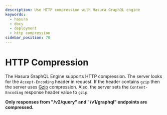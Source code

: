 ```yaml
---
description: Use HTTP compression with Hasura GraphQL engine
keywords:
  - hasura
  - docs
  - deployment
  - http compression
sidebar_position: 70
---
```


# HTTP Compression

The Hasura GraphQL Engine supports HTTP compression. The server looks
for the `Accept-Encoding` header in request. If the header contains
`gzip` then the server uses [Gzip](https://en.wikipedia.org/wiki/Gzip)
compression. Also, the server sets the `Content-Encoding` response
header value to `gzip`.

**Only responses from "/v2/query" and "/v1/graphql" endpoints are
compressed.**
